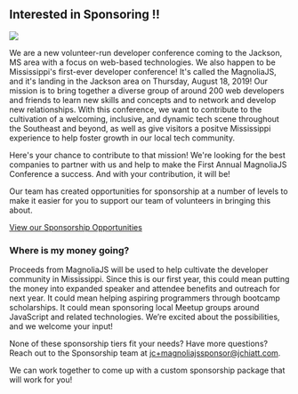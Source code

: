 
<Card>

## Interested in Sponsoring !!

<img src={sponsorImage} />

We are a new volunteer-run developer conference coming to the Jackson, MS area with a focus on web-based technologies.
We also happen to be Mississippi's first-ever developer conference!
It's called the MagnoliaJS, and it's landing in the Jackson area on Thursday, August 18, 2019!
Our mission is to bring together a diverse group of around 200 web developers and friends to learn new skills and concepts
and to network and develop new relationships. With this conference, we want to contribute to the cultivation of a welcoming, inclusive,
and dynamic tech scene throughout the Southeast and beyond, as well as give visitors a positve Mississippi experience to help foster growth in our local tech community.

Here's your chance to contribute to that mission! We're looking for the best companies to partner with us and help to make the
First Annual MagnoliaJS Conference a success. And with your contribution, it will be!

Our team has created opportunities for sponsorship at a number of levels to make it easier for you to support our team of volunteers
in bringing this about.

<a href="https://docs.google.com/document/d/1A1P5mMBE9uXdpdzkjDpaSP8lU4GEUCAg1XwkXxC8FLE/edit?usp=sharing" target="_blank" rel="noopener noreferrer">View our Sponsorship Opportunities</a>

### Where is my money going?

Proceeds from MagnoliaJS will be used to help cultivate the developer community in Mississippi.
Since this is our first year, this could mean putting the money into expanded speaker and attendee benefits and outreach for next year.
It could mean helping aspiring programmers through bootcamp scholarships.
It could mean sponsoring local Meetup groups around JavaScript and related technologies.
We’re excited about the possibilities, and we welcome your input!

None of these sponsorship tiers fit your needs? Have more questions? Reach out to the Sponsorship team at <a href="mailto:jc+magnoliajssponsor@jchiatt.com">jc+magnoliajssponsor@jchiatt.com</a>.

We can work together to come up with a custom sponsorship package that will work for you!

</Card>
